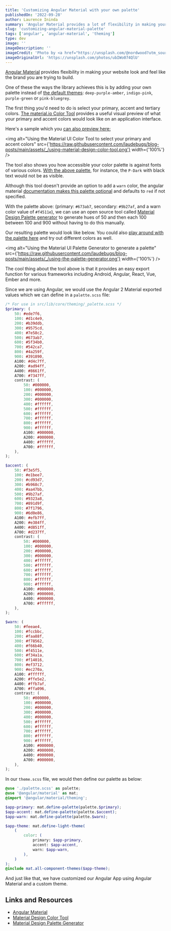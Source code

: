```yaml
---
title: 'Customizing Angular Material with your own palette'
publishedOn: '2022-09-28'
author: Laurence Ininda
summary: 'Angular Material provides a lot of flexibility in making your application represent your brand. In this article, we will look at how to customize the colors of Angular Material components to match your brand colors using several open source tools.'
slug: 'customizing-angular-material-palette'
tags: ['angular', 'angular-material', 'theming']
type: dev
image: ''
imageDescription: ''
imageCredit: 'Photo by <a href="https://unsplash.com/@nordwood?utm_source=unsplash&utm_medium=referral&utm_content=creditCopyText">NordWood Themes</a> on <a href="https://unsplash.com/s/photos/design?utm_source=unsplash&utm_medium=referral&utm_content=creditCopyText">Unsplash</a>'
imageOriginalUrl: 'https://unsplash.com/photos/ubIWo074QlU'
---
```


[Angular Material](https://material.angular.io/guide/theming) provides flexibility in making your website look and feel like the brand you are trying to build.

One of these the ways the library achieves this is by adding your own palette instead of [the default themes](https://material.angular.io/guide/theming#using-a-pre-built-theme): `deep-purple-amber`, `indigo-pink`, `purple-green` or `pink-bluegrey`.

The first thing you'd need to do is select your primary, accent and tertiary colors. [The material.io Color Tool](https://material.io/resources/color/#!/) provides a useful visual preview of what your primary and accent colors would look like on an application interface.

Here's a sample which you [can also preview here:](https://material.io/resources/color/#!/?primary.color=673AB7&secondary.color=9C27B0&view.left=0&view.right=0)

<img
    alt="Using the Material UI Color Tool to select your primary and accent colors"
    src={'https://raw.githubusercontent.com/laudebugs/blog-posts/main/assets/_/using-material-design-color-tool.png'}
    width={'100%'}
/>

The tool also shows you how accessible your color palette is against fonts of various colors. [With the above palette](https://material.io/resources/color/#!/?primary.color=673AB7&secondary.color=9b27af&view.left=1&view.right=0), for instance, the `P-Dark` with black text would not be as visible.

Although this tool doesn't provide an option to add a `warn` color, the angular material [documentation makes this palette optional](https://material.angular.io/guide/theming#defining-a-theme) and defaults to `red` if not specified.

With the palette above: (primary: `#673ab7`, secondary: `#9b27af`, and a warn color value of `#f4511e`), we can use an open source tool called [Material Design Palette generator](https://github.com/mbitson/mcg) to generate hues of 50 and then each 100 between 100 and 900 without having to do this manually.

Our resulting palette would look like below. You could also [play around with the palette here](http://mcg.mbitson.com/#!?primary=%23673ab7&accent=%239b27af&warn=%23f4511e&themename=material-palette) and try out different colors as well.

<img
    alt="Using the Material UI Palette Generator to generate a palette"
    src={'https://raw.githubusercontent.com/laudebugs/blog-posts/main/assets/_/using-the-palette-generator.png'}
    width={'100%'}
/>

The cool thing about the tool above is that it provides an easy export function for various frameworks including Android, Angular, React, Vue, Ember and more.

Since we are using Angular, we would use the Angular 2 Material exported values which we can define in a `palette.scss` file:

```scss
/* For use in src/lib/core/theming/_palette.scss */
$primary: (
    50: #ede7f6,
    100: #d1c4e9,
    200: #b39ddb,
    300: #9575cd,
    400: #7e58c2,
    500: #673ab7,
    600: #5f34b0,
    700: #542ca7,
    800: #4a259f,
    900: #391890,
    A100: #d4c7ff,
    A200: #ad94ff,
    A400: #8661ff,
    A700: #7347ff,
    contrast: (
        50: #000000,
        100: #000000,
        200: #000000,
        300: #000000,
        400: #ffffff,
        500: #ffffff,
        600: #ffffff,
        700: #ffffff,
        800: #ffffff,
        900: #ffffff,
        A100: #000000,
        A200: #000000,
        A400: #ffffff,
        A700: #ffffff,
    ),
);

$accent: (
    50: #f3e5f5,
    100: #e1bee7,
    200: #cd93d7,
    300: #b968c7,
    400: #aa47bb,
    500: #9b27af,
    600: #9323a8,
    700: #891d9f,
    800: #7f1796,
    900: #6d0e86,
    A100: #efb7ff,
    A200: #e384ff,
    A400: #d851ff,
    A700: #d237ff,
    contrast: (
        50: #000000,
        100: #000000,
        200: #000000,
        300: #000000,
        400: #ffffff,
        500: #ffffff,
        600: #ffffff,
        700: #ffffff,
        800: #ffffff,
        900: #ffffff,
        A100: #000000,
        A200: #000000,
        A400: #000000,
        A700: #ffffff,
    ),
);

$warn: (
    50: #feeae4,
    100: #fccbbc,
    200: #faa88f,
    300: #f78562,
    400: #f66b40,
    500: #f4511e,
    600: #f34a1a,
    700: #f14016,
    800: #ef3712,
    900: #ec270a,
    A100: #ffffff,
    A200: #ffe5e2,
    A400: #ffb7af,
    A700: #ffa096,
    contrast: (
        50: #000000,
        100: #000000,
        200: #000000,
        300: #000000,
        400: #000000,
        500: #ffffff,
        600: #ffffff,
        700: #ffffff,
        800: #ffffff,
        900: #ffffff,
        A100: #000000,
        A200: #000000,
        A400: #000000,
        A700: #000000,
    ),
);
```

In our `theme.scss` file, we would then define our palette as below:

```scss
@use './palette.scss' as palette;
@use '@angular/material' as mat;
@import '@angular/material/theming';

$app-primary: mat.define-palette(palette.$primary);
$app-accent: mat.define-palette(palette.$accent);
$app-warn: mat.define-palette(palette.$warn);

$app-theme: mat.define-light-theme(
    (
        color: (
            primary: $app-primary,
            accent: $app-accent,
            warn: $app-warn,
        ),
    )
);
@include mat.all-component-themes($app-theme);
```

And just like that, we have customized our Angular App using Angular Material and a custom theme.

## Links and Resources

-   [Angular Material](https://material.angular.io/)
-   [Material Design Color Tool](https://material.io/resources/color/#!)
-   [Material Design Palette Generator](https://github.com/mbitson/mcg)
